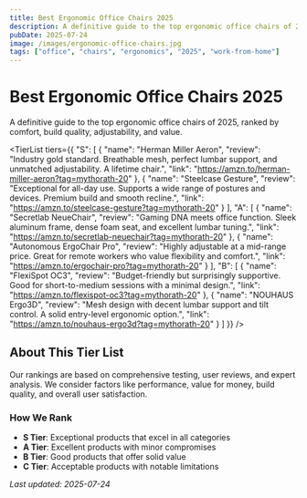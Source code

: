 ```yaml
---
title: Best Ergonomic Office Chairs 2025
description: A definitive guide to the top ergonomic office chairs of 2025, ranked by comfort, build quality, adjustability, and value.
pubDate: 2025-07-24
image: /images/ergonomic-office-chairs.jpg
tags: ["office", "chairs", "ergonomics", "2025", "work-from-home"]
---
```



# Best Ergonomic Office Chairs 2025

A definitive guide to the top ergonomic office chairs of 2025, ranked by comfort, build quality, adjustability, and value.

<TierList
  tiers={{
        "S": [
            {
                "name": "Herman Miller Aeron",
                "review": "Industry gold standard. Breathable mesh, perfect lumbar support, and unmatched adjustability. A lifetime chair.",
                "link": "https://amzn.to/herman-miller-aeron?tag=mythorath-20"
            },
            {
                "name": "Steelcase Gesture",
                "review": "Exceptional for all-day use. Supports a wide range of postures and devices. Premium build and smooth recline.",
                "link": "https://amzn.to/steelcase-gesture?tag=mythorath-20"
            }
        ],
        "A": [
            {
                "name": "Secretlab NeueChair",
                "review": "Gaming DNA meets office function. Sleek aluminum frame, dense foam seat, and excellent lumbar tuning.",
                "link": "https://amzn.to/secretlab-neuechair?tag=mythorath-20"
            },
            {
                "name": "Autonomous ErgoChair Pro",
                "review": "Highly adjustable at a mid-range price. Great for remote workers who value flexibility and comfort.",
                "link": "https://amzn.to/ergochair-pro?tag=mythorath-20"
            }
        ],
        "B": [
            {
                "name": "FlexiSpot OC3",
                "review": "Budget-friendly but surprisingly supportive. Good for short-to-medium sessions with a minimal design.",
                "link": "https://amzn.to/flexispot-oc3?tag=mythorath-20"
            },
            {
                "name": "NOUHAUS Ergo3D",
                "review": "Mesh design with decent lumbar support and tilt control. A solid entry-level ergonomic option.",
                "link": "https://amzn.to/nouhaus-ergo3d?tag=mythorath-20"
            }
        ]
    }}
/>

## About This Tier List

Our rankings are based on comprehensive testing, user reviews, and expert analysis. We consider factors like performance, value for money, build quality, and overall user satisfaction.

### How We Rank

- **S Tier**: Exceptional products that excel in all categories
- **A Tier**: Excellent products with minor compromises
- **B Tier**: Good products that offer solid value
- **C Tier**: Acceptable products with notable limitations

*Last updated: 2025-07-24*
